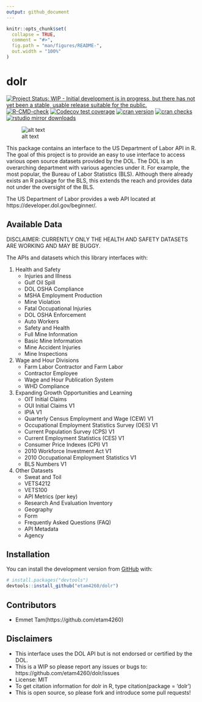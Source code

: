```yaml
---
output: github_document
---
```


<!-- README.md is generated from README.Rmd. Please edit that file -->

```r
knitr::opts_chunk$set(
  collapse = TRUE,
  comment = "#>",
  fig.path = "man/figures/README-",
  out.width = "100%"
)
```

# dolr

<!-- badges: start -->
[![Project Status: WIP - Initial development is in progress, but there has not yet been a stable, usable release suitable for the public.](https://www.repostatus.org/badges/latest/wip.svg)](https://www.repostatus.org/#wip)
[![R-CMD-check](https://github.com/etam4260/dolr/workflows/R-CMD-check/badge.svg)](https://github.com/etam4260/dolr/actions)
[![Codecov test coverage](https://codecov.io/gh/etam4260/dolr/branch/main/graph/badge.svg)](https://codecov.io/gh/etam4260/dolr?branch=main)
[![cran version](https://www.r-pkg.org/badges/version/dolr)](https://cran.r-project.org/package=dolr)
[![cran checks](https://cranchecks.info/badges/worst/dolr)](https://cranchecks.info/pkgs/dolr)
[![rstudio mirror downloads](https://cranlogs.r-pkg.org/badges/dolr?color=C9A115)](https://github.com/r-hub/cranlogs.app)
<!-- badges: end -->

![alt text](https://github.com/etam4260/dolr/blob/main/man/figures/DOL.png?raw=true)

This package contains an interface to
the US Department of Labor API in R. The goal
of this project is to provide an easy to use interface to access various open source
datasets provided by the DOL. The DOL is an overarching department with various agencies
under it. For example, the most popular, the Bureau of Labor Statistics (BLS). Although
there already exists an R package for the BLS, this extends the reach and provides data
not under the oversight of the BLS.

The US Department of Labor provides a web API located at 
https://developer.dol.gov/beginner/.

## Available Data

DISCLAIMER: CURRENTLY ONLY THE HEALTH AND SAFETY DATASETS ARE WORKING AND MAY BE BUGGY.

The APIs and datasets which this library interfaces with:

1) Health and Safety
    * Injuries and Illness
    * Gulf Oil Spill
    * DOL OSHA Compliance
    * MSHA Employment Production
    * Mine Violation
    * Fatal Occupational Injuries
    * DOL OSHA Enforcement
    * Auto Workers
    * Safety and Health
    * Full Mine Information
    * Basic Mine Information
    * Mine Accident Injuries
    * Mine Inspections

2) Wage and Hour Divisions
    * Farm Labor Contractor and Farm Labor
    * Contractor Employee
    * Wage and Hour Publication System
    * WHD Compliance

3) Expanding Growth Opportunities and Learning
    * OIT Initial Claims
    * OUI Initial Claims V1
    * IPIA V1
    * Quarterly Census Employment and Wage (CEW) V1
    * Occupational Employment Statistics Survey (OES) V1
    * Current Population Survey (CPS) V1
    * Current Employment Statistics (CES) V1
    * Consumer Price Indexes (CPI) V1
    * 2010 Workforce Investment Act V1
    * 2010 Occupational Employment Statistics V1
    * BLS Numbers V1

4) Other Datasets
    * Sweat and Toil
    * VETS4212
    * VETS100
    * API Metrics (per key)
    * Research And Evaluation Inventory
    * Geography
    * Form
    * Frequently Asked Questions (FAQ)
    * API Metadata
    * Agency
    

## Installation

You can install the development version from [GitHub](https://github.com/) with:

``` r
# install.packages("devtools")
devtools::install_github("etam4260/dolr")
```

## Contributors

* Emmet Tam(https://github.com/etam4260)


## Disclaimers

* This interface uses the DOL API but is not endorsed or certified by the DOL.
* This is a WIP so please report any issues or bugs to: https://github.com/etam4260/dolr/issues
* License: MIT
* To get citation information for dolr in R, type citation(package = 'dolr')
* This is open source, so please fork and introduce some pull requests!
